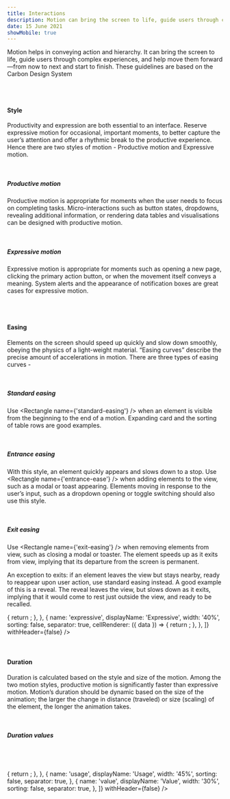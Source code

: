 ```yaml
---
title: Interactions
description: Motion can bring the screen to life, guide users through complex experiences, and help move them forward—from here to there, now to next, start to finish—and make progress.
date: 15 June 2021
showMobile: true
---
```


Motion helps in conveying action and hierarchy. It can bring the screen to life, guide users through complex experiences, and help move them forward—from now to next and start to finish. These guidelines are based on the Carbon Design System

<br />
<br />

#### Style

Productivity and expression are both essential to an interface. Reserve expressive motion for occasional, important moments, to better capture the user’s attention and offer a rhythmic break to the productive experience.
Hence there are two styles of motion - Productive motion and Expressive motion.

<br />

##### Productive motion

Productive motion is appropriate for moments when the user needs to focus on completing tasks. Micro-interactions such as button states, dropdowns, revealing additional information, or rendering data tables and visualisations can be designed with productive motion.

<br />

##### Expressive motion

Expressive motion is appropriate for moments such as opening a new page, clicking the primary action button, or when the movement itself conveys a meaning. System alerts and the appearance of notification boxes are great cases for expressive motion.

<br />
<br />

#### Easing

Elements on the screen should speed up quickly and slow down smoothly, obeying the physics of a light-weight material. “Easing curves” describe the precise amount of accelerations in motion. There are three types of easing curves -

<br />

##### Standard easing

Use <Rectangle name={'standard-easing'} /> when an element is visible from the beginning to the end of a motion. Expanding card and the sorting of table rows are good examples.

<br />

##### Entrance easing

With this style, an element quickly appears and slows down to a stop. Use <Rectangle name={'entrance-ease'} /> when adding elements to the view, such as a modal or toast appearing. Elements moving in response to the user’s input, such as a dropdown opening or toggle switching should also use this style.

<br />

##### Exit easing

Use <Rectangle name={'exit-easing'} /> when removing elements from view, such as closing a modal or toaster. The element speeds up as it exits from view, implying that its departure from the screen is permanent.

An exception to exits: if an element leaves the view but stays nearby, ready to reappear upon user action, use standard easing instead. A good example of this is a reveal. The reveal leaves the view, but slows down as it exits, implying that it would come to rest just outside the view, and ready to be recalled.

<Card shadow='none'>
  <Table
    showMenu={false}
    separator={true}
    data={[
      {
        curve: 'Standard easing',
        productive: 'cubic-bezier(0.2, 0, 0.38, 0.9)',
        expressive: 'cubic-bezier(0.4, 0.14, 0.3, 1)s',
      },
      {
        curve: 'Entrance easing',
        productive: 'cubic-bezier(0, 0, 0.38, 0.9)',
        expressive: 'cubic-bezier(0, 0, 0.3, 1)',
      },
      {
        curve: 'Exit easing',
        productive: 'cubic-bezier(0.2, 0, 1, 0.9)',
        expressive: 'cubic-bezier(0.4, 0.14, 1, 1)',
      },
    ]}
    schema={[
      {
        name: 'curve',
        displayName: 'Curve',
        width: '20%',
        sorting: false,
        separator: true,
      },
      {
        name: 'productive',
        displayName: 'Productive',
        width: '40%',
        sorting: false,
        separator: true,
        cellRenderer: ({ data }) => {
          return <Rectangle name={data.productive} />;
        },
      },
      {
        name: 'expressive',
        displayName: 'Expressive',
        width: '40%',
        sorting: false,
        separator: true,
        cellRenderer: ({ data }) => {
          return <Rectangle name={data.expressive} />;
        },
      },
    ]}
    withHeader={false}
  />
</Card>

<br />
<br />
<br />

#### Duration

Duration is calculated based on the style and size of the motion. Among the two motion styles, productive motion is significantly faster than expressive motion. Motion’s duration should be dynamic based on the size of the animation; the larger the change in distance (traveled) or size (scaling) of the element, the longer the animation takes.

<br />

##### Duration values

<br />

<Card shadow='none'>
  <Table
    showMenu={false}
    separator={true}
    data={[
      {
        tokens: 'duration--fast-01',
        usage:
          'Micro-interactions such as button and toggle',
        value: '80ms',
      },
      {
        tokens: 'duration--fast-02',
        usage: 'Micro-interactions such as fade',
        value: '120ms',
      },
      {
        tokens: 'duration--moderate-01',
        usage:
          'Micro-interactions, small expansion, short distance movements',
        value: '160ms',
      },
      {
        tokens: 'duration--moderate-02',
        usage: 'Expansion, system communication, toast',
        value: '240ms',
      },
      {
        tokens: 'duration--slow-01',
        usage:
          'Large expansion, important system notifications',
        value: '4000ms',
      },
      {
        tokens: 'duration--slow-02',
        usage: 'Background dimming',
        value: '720ms',
      },
    ]}
    schema={[
      {
        name: 'tokens',
        displayName: 'Tokens',
        width: '25%',
        sorting: false,
        separator: true,
        cellRenderer: ({ data }) => {
          return <Rectangle name={data.tokens} />;
        },
      },
      {
        name: 'usage',
        displayName: 'Usage',
        width: '45%',
        sorting: false,
        separator: true,
      },
      {
        name: 'value',
        displayName: 'Value',
        width: '30%',
        sorting: false,
        separator: true,
      },
    ]}
    withHeader={false}
  />
</Card>
